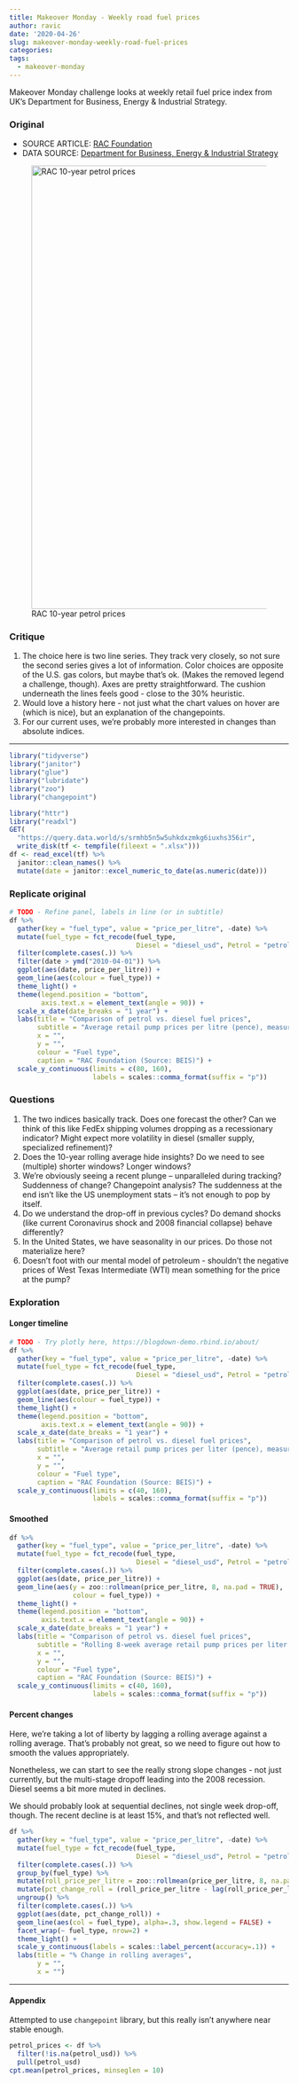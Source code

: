 ```yaml
---
title: Makeover Monday - Weekly road fuel prices
author: ravic
date: '2020-04-26'
slug: makeover-monday-weekly-road-fuel-prices
categories: 
tags:
  - makeover-monday
---
```


Makeover Monday challenge looks at weekly retail fuel price index from UK's
Department for Business, Energy & Industrial Strategy.

<!--more-->

### Original
* SOURCE ARTICLE: [RAC Foundation](https://www.racfoundation.org/data/uk-pump-prices-over-time)
* DATA SOURCE: [Department for Business, Energy & Industrial Strategy](https://www.gov.uk/government/statistical-data-sets/oil-and-petroleum-products-weekly-statistics)

![RAC 10-year petrol prices](/post/2020-04-26-makeover-monday-weekly-road-fuel-prices_files/rac-foundation-10-year-rolling-price-per-litre.png){width=800px}


### Critique

1.  The choice here is two line series. They track very closely, so not sure the
    second series gives a lot of information. Color choices are opposite of the 
    U.S. gas colors, but maybe that's ok. (Makes the removed legend a challenge,
    though). Axes are pretty straightforward. The cushion underneath the lines 
    feels good - close to the 30% heuristic.
2.  Would love a history here - not just what the chart values on hover are 
    (which is nice), but an explanation of the changepoints. 
3.  For our current uses, we're probably more interested in changes than absolute
    indices.

---

```r
library("tidyverse")
library("janitor")
library("glue")
library("lubridate")
library("zoo")
library("changepoint")
```
```r
library("httr")
library("readxl")
GET(
  "https://query.data.world/s/srmhb5n5w5uhkdxzmkg6iuxhs356ir", 
  write_disk(tf <- tempfile(fileext = ".xlsx")))
df <- read_excel(tf) %>% 
  janitor::clean_names() %>%
  mutate(date = janitor::excel_numeric_to_date(as.numeric(date)))
```


### Replicate original

```r
# TODO - Refine panel, labels in line (or in subtitle)
df %>%
  gather(key = "fuel_type", value = "price_per_litre", -date) %>%
  mutate(fuel_type = fct_recode(fuel_type,
                                Diesel = "diesel_usd", Petrol = "petrol_usd")) %>%
  filter(complete.cases(.)) %>%
  filter(date > ymd("2010-04-01")) %>%
  ggplot(aes(date, price_per_litre)) +
  geom_line(aes(colour = fuel_type)) +
  theme_light() + 
  theme(legend.position = "bottom",
        axis.text.x = element_text(angle = 90)) +
  scale_x_date(date_breaks = "1 year") +
  labs(title = "Comparison of petrol vs. diesel fuel prices",
       subtitle = "Average retail pump prices per litre (pence), measured weekly",
       x = "", 
       y = "",
       colour = "Fuel type",
       caption = "RAC Foundation (Source: BEIS)") +
  scale_y_continuous(limits = c(80, 160), 
                     labels = scales::comma_format(suffix = "p"))

```

### Questions

1.  The two indices basically track. Does one forecast the other? Can we think
    of this like FedEx shipping volumes dropping as a recessionary indicator? 
    Might expect more volatility in diesel (smaller supply, specialized 
    refinement)? 
2.  Does the 10-year rolling average hide insights? Do we need to see (multiple)
    shorter windows? Longer windows?
3.  We're obviously seeing a recent plunge -- unparalleled during tracking?
    Suddenness of change? Changepoint analysis? The suddenness at the end isn't
    like the US unemployment stats -- it's not enough to pop by itself.
4.  Do we understand the drop-off in previous cycles? Do demand shocks (like
    current Coronavirus shock and 2008 financial collapse) behave differently?
5.  In the United States, we have seasonality in our prices. Do those not 
    materialize here?
6.  Doesn't foot with our mental model of petroleum - shouldn't the negative
    prices of West Texas Intermediate (WTI) mean something for the price at the
    pump?
    
    
### Exploration

#### Longer timeline

```r
# TODO - Try plotly here, https://blogdown-demo.rbind.io/about/
df %>%
  gather(key = "fuel_type", value = "price_per_litre", -date) %>%
  mutate(fuel_type = fct_recode(fuel_type,
                                Diesel = "diesel_usd", Petrol = "petrol_usd")) %>%
  filter(complete.cases(.)) %>%
  ggplot(aes(date, price_per_litre)) +
  geom_line(aes(colour = fuel_type)) +
  theme_light() + 
  theme(legend.position = "bottom",
        axis.text.x = element_text(angle = 90)) +
  scale_x_date(date_breaks = "1 year") +
  labs(title = "Comparison of petrol vs. diesel fuel prices",
       subtitle = "Average retail pump prices per liter (pence), measured weekly",
       x = "", 
       y = "",
       colour = "Fuel type",
       caption = "RAC Foundation (Source: BEIS)") +  
  scale_y_continuous(limits = c(40, 160), 
                     labels = scales::comma_format(suffix = "p"))


```

#### Smoothed

```r
df %>%
  gather(key = "fuel_type", value = "price_per_litre", -date) %>%
  mutate(fuel_type = fct_recode(fuel_type,
                                Diesel = "diesel_usd", Petrol = "petrol_usd")) %>%
  filter(complete.cases(.)) %>%
  ggplot(aes(date, price_per_litre)) +
  geom_line(aes(y = zoo::rollmean(price_per_litre, 8, na.pad = TRUE),
                colour = fuel_type)) +
  theme_light() + 
  theme(legend.position = "bottom",
        axis.text.x = element_text(angle = 90)) +
  scale_x_date(date_breaks = "1 year") +
  labs(title = "Comparison of petrol vs. diesel fuel prices",
       subtitle = "Rolling 8-week average retail pump prices per liter (pence), measured weekly",
       x = "", 
       y = "",
       colour = "Fuel type",
       caption = "RAC Foundation (Source: BEIS)") +  
  scale_y_continuous(limits = c(40, 160), 
                     labels = scales::comma_format(suffix = "p"))

```

#### Percent changes

Here, we're taking a lot of liberty by lagging a rolling average against a
rolling average. That's probably not great, so we need to figure out how to
smooth the values appropriately.

Nonetheless, we can start to see the really strong slope changes - not just
currently, but the multi-stage dropoff leading into the 2008 recession. Diesel
seems a bit more muted in declines.

We should probably look at sequential declines, not single week drop-off,
though. The recent decline is at least 15%, and that's not reflected well.

```r
df %>%
  gather(key = "fuel_type", value = "price_per_litre", -date) %>%
  mutate(fuel_type = fct_recode(fuel_type,
                                Diesel = "diesel_usd", Petrol = "petrol_usd")) %>%
  filter(complete.cases(.)) %>%
  group_by(fuel_type) %>%
  mutate(roll_price_per_litre = zoo::rollmean(price_per_litre, 8, na.pad = TRUE)) %>%
  mutate(pct_change_roll = (roll_price_per_litre - lag(roll_price_per_litre)) / roll_price_per_litre) %>%
  ungroup() %>%
  filter(complete.cases(.)) %>%
  ggplot(aes(date, pct_change_roll)) +
  geom_line(aes(col = fuel_type), alpha=.3, show.legend = FALSE) +
  facet_wrap(~ fuel_type, nrow=2) +
  theme_light() +
  scale_y_continuous(labels = scales::label_percent(accuracy=.1)) +
  labs(title = "% Change in rolling averages",
       y = "", 
       x = "")


```

---


#### Appendix
Attempted to use `changepoint` library, but this really isn't anywhere near
stable enough. 

```r
petrol_prices <- df %>% 
  filter(!is.na(petrol_usd)) %>%
  pull(petrol_usd)
cpt.mean(petrol_prices, minseglen = 10)

```

